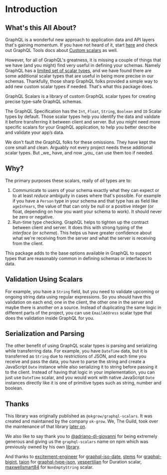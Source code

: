
# Introduction

## What's this All About?

GraphQL is a wonderful new approach to application data and API layers that's gaining momentum. If
you have not heard of it, start [here](http://graphql.org/learn/) and check out GraphQL Tools docs
about [Custom scalars](https://www.graphql-tools.com/docs/scalars) as well.

However, for all of GraphQL's greatness, it is missing a couple of things that we have (and you might)
find very useful in defining your schemas. Namely GraphQL has a
[limited set of scalar types](http://graphql.org/learn/schema/#scalar-types), and we have found there
are some additional scalar types that are useful in being more precise in our schemas. Thankfully,
those sharp GraphQL folks provided a simple way to add new custom scalar types if needed. That's
what this package does.

GraphQL Scalars is a library of custom GraphQL scalar types for creating precise type-safe GraphQL schemas.

The GraphQL Specification has the `Int`, `Float`, `String`, `Boolean` and `ID` Scalar types by default. Those scalar types help you identify the data and validate it before transferring it between client and server. But you might need more specific scalars for your GraphQL application, to help you better describe and validate your app’s data.

<Callout type="warning">
  We don't fault the GraphQL folks for these omissions. They have kept the core small and
  clean. Arguably not every project needs these additional scalar types. But _we_ have, and now _you_
  can use them too if needed.
</Callout>

## Why?

The primary purposes these scalars, really of _all_ types are to:

1.  Communicate to users of your schema exactly what they can expect or to at least _reduce_
    ambiguity in cases where that's possible. For example if you have a `Person` type in your schema
    and that type has as field like `ageInYears`, the value of that can only be null or a positive
    integer (or float, depending on how you want your schema to work). It should never be zero or
    negative.
1.  Run-time type checking. GraphQL helps to tighten up the contract between client and server. It
    does this with strong typing of the _interface_ (or _schema_). This helps us have greater
    confidence about what we're receiving from the server and what the server is receiving from the
    client.

This package adds to the base options available in GraphQL to support types that are reasonably
common in defining schemas or interfaces to data.

## Validation Using Scalars

For example, you have a `String` field, but you need to validate upcoming or ongoing string data using regular expressions. So you should have this validation on each end; one in the client, the other one in the server and maybe there is another on a source. Instead of duplicating the same logic in different parts of the project, you can use `EmailAddress` scalar type that does the validation inside GraphQL for you.

## Serialization and Parsing

The other benefit of using GraphQL scalar types is parsing and serializing while transferring data. For example, you have `DateTime` data, but it is transferred as `String` due to restrictions of JSON, and each time you receive and pass the data, you have to parse the string and create a JavaScript `Date` instance while also serializing it to string before passing it to the client. Instead of having that logic in your implementation, you can just use `DateTime` scalar, and you would work with native JavaScript `Date` instances directly like it is one of primitive types such as string, number and boolean.

## Thanks

This library was originally published as `@okgrow/graphql-scalars`.
It was created and maintained by the company `ok-grow`.
We, The Guild, took over the maintenance of that library [later on](https://the-guild.dev/blog/taking-over-merge-graphql-schemas).

We also like to say thank you to [@adriano-di-giovanni](https://github.com/adriano-di-giovanni) for being extremely generous and giving us the `graphql-scalars` name on npm which was previously owned by his own [library](https://github.com/adriano-di-giovanni/graphql-scalars).

And thanks to [excitement-engineer](https://github.com/excitement-engineer) for [graphql-iso-date](https://github.com/excitement-engineer/graphql-iso-date), [stems](https://github.com/stems) for [graphql-bigint](https://github.com/stems/graphql-bigint), [taion](https://github.com/taion) for [graphql-type-json](https://github.com/taion/graphql-type-json), [vespertilian](https://github.com/vespertilian) for Duration scalar, [maxwellsmart84](https://github.com/maxwellsmart84) for `NonEmptyString` scalar.
